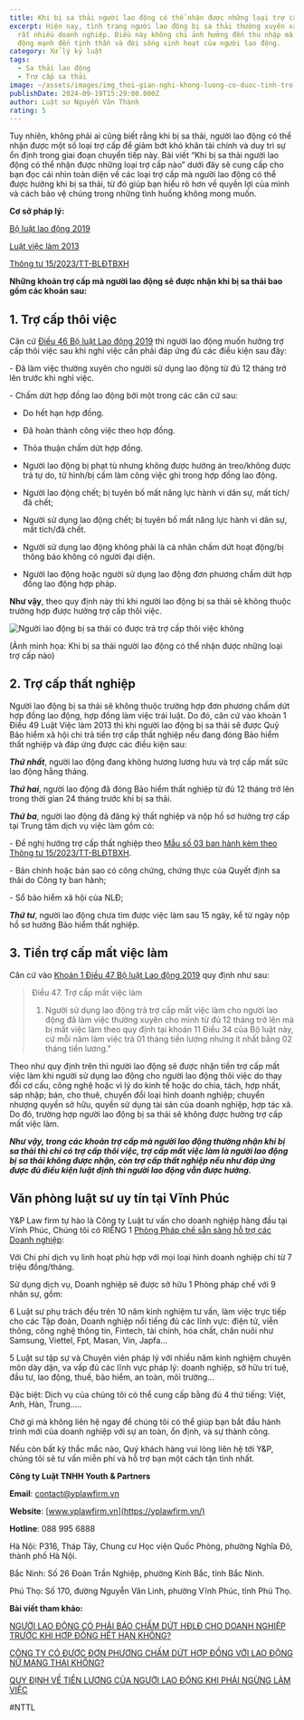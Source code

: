 ```yaml
---
title: Khi bị sa thải người lao động có thể nhận được những loại trợ cấp nào?
excerpt: Hiện nay, tình trạng người lao động bị sa thải thường xuyên xảy ra ở
  rất nhiều doanh nghiệp. Điều này không chỉ ảnh hưởng đến thu nhập mà còn tác
  động mạnh đến tinh thần và đời sống sinh hoạt của người lao động.
category: Xử lý kỷ luật
tags:
  - Sa thải lao động
  - Trợ cấp sa thải
image: ~/assets/images/img_thoi-gian-nghi-khong-luong-co-duoc-tinh-tro-cap-thoi-viec.jpg
publishDate: 2024-09-19T15:29:00.000Z
author: Luật sư Nguyễn Văn Thành
rating: 5
---
```

Tuy nhiên, không phải ai cũng biết rằng khi bị sa thải, người lao động có thể nhận được một số loại trợ cấp để giảm bớt khó khăn tài chính và duy trì sự ổn định trong giai đoạn chuyển tiếp này. Bài viết “Khi bị sa thải người lao động có thể nhận được những loại trợ cấp nào” dưới đây sẽ cung cấp cho bạn đọc cái nhìn toàn diện về các loại trợ cấp mà người lao động có thể được hưởng khi bị sa thải, từ đó giúp bạn hiểu rõ hơn về quyền lợi của mình và cách bảo vệ chúng trong những tình huống không mong muốn.

**Cơ sở pháp lý:**

[Bộ luật lao động 2019](https://yplawfirm.vn/tin-tuc-phap-luat/van-ban-phap-luat/bo-luat-lao-dong-2019-so-45-2019-qh14-35835.htm)

[Luật việc làm 2013](https://yplawfirm.vn/tin-tuc-phap-luat/van-ban-phap-luat/luat-viec-lam-2013-35867.htm)

[Thông tư 15/2023/TT-BLĐTBXH](https://yplawfirm.vn/tin-tuc-phap-luat/van-ban-phap-luat/thong-tu-15-2023-tt-bldtbxh-35868.htm)

**Những khoản trợ cấp mà người lao động sẽ được nhận khi bị sa thải bao gồm các khoản sau:**

## 1.  Trợ cấp thôi việc

Căn cứ [Điều 46 Bộ luật Lao động 2019](https://yplawfirm.vn/tin-tuc-phap-luat/van-ban-phap-luat/bo-luat-lao-dong-2019-so-45-2019-qh14-35835.htm) thì người lao động muốn hưởng trợ cấp thôi việc sau khi nghỉ việc cần phải đáp ứng đủ các điều kiện sau đây:

\- Đã làm việc thường xuyên cho người sử dụng lao động từ đủ 12 tháng trở lên trước khi nghỉ việc.

\- Chấm dứt hợp đồng lao động bởi một trong các căn cứ sau:

+ Do hết hạn hợp đồng.

+ Đã hoàn thành công việc theo hợp đồng.

+ Thỏa thuận chấm dứt hợp đồng.

+ Người lao động bị phạt tù nhưng không được hưởng án treo/không được trả tự do, tử hình/bị cấm làm công việc ghi trong hợp đồng lao động.

+ Người lao động chết; bị tuyên bố mất năng lực hành vi dân sự, mất tích/đã chết;

+ Người sử dụng lao động chết; bị tuyên bố mất năng lực hành vi dân sự, mất tích/đã chết.

+ Người sử dụng lao động không phải là cá nhân chấm dứt hoạt động/bị thông báo không có người đại diện.

+ Người lao động hoặc người sử dụng lao động đơn phương chấm dứt hợp đồng lao động hợp pháp.

**Như vậy**, theo quy định này thì khi người lao động bị sa thải sẽ không thuộc trường hợp được hưởng trợ cấp thôi việc.

![Người lao động bị sa thải có được trả trợ cấp thôi việc không](~/assets/images/người-lao-động-bị-sa-thải-có-được-trả-trợ-cấp-thôi-việc-không.jpg "Người lao động bị sa thải có được trả trợ cấp thôi việc không")

(Ảnh minh họa: Khi bị sa thải người lao động có thể nhận được những loại trợ cấp nào)

## 2. Trợ cấp thất nghiệp

Người lao động bị sa thải sẽ không thuộc trường hợp đơn phương chấm dứt hợp đồng lao động, hợp đồng làm việc trái luật. Do đó, căn cứ vào khoản 1 Điều 49 Luật Việc làm 2013 thì khi người lao động bị sa thải sẽ được Quỹ Bảo hiểm xã hội chi trả tiền trợ cấp thất nghiệp nếu đang đóng Bảo hiểm thất nghiệp và đáp ứng được các điều kiện sau:

***Thứ nhất***, người lao động đang không hương lương hưu và trợ cấp mất sức lao động hằng tháng.

***Thứ hai***, người lao động đã đóng Bảo hiểm thất nghiệp từ đủ 12 tháng trở lên trong thời gian 24 tháng trước khi bị sa thải.

***Thứ ba***, người lao động đã đăng ký thất nghiệp và nộp hồ sơ hưởng trợ cấp tại Trung tâm dịch vụ việc làm gồm có:

\- Đề nghị hưởng trợ cấp thất nghiệp theo [Mẫu số 03 ban hành kèm theo Thông tư 15/2023/TT-BLĐTBXH](https://yplawfirm.vn/tin-tuc-phap-luat/van-ban-phap-luat/thong-tu-15-2023-tt-bldtbxh-35868.htm).

\- Bản chính hoặc bản sao có công chứng, chứng thực của Quyết định sa thải do Công ty ban hành;

\- Sổ bảo hiểm xã hội của NLĐ;

***Thứ tư***, người lao động chưa tìm được việc làm sau 15 ngày, kể từ ngày nộp hồ sơ hưởng Bảo hiểm thất nghiệp.

## 3. Tiền trợ cấp mất việc làm

Căn cứ vào [Khoản 1 Điều 47 Bộ luật Lao động 2019](https://yplawfirm.vn/tin-tuc-phap-luat/van-ban-phap-luat/bo-luat-lao-dong-2019-so-45-2019-qh14-35835.htm) quy định như sau:

> Điều 47. Trợ cấp mất việc làm
>
> 1. Người sử dụng lao động trả trợ cấp mất việc làm cho người lao động đã làm việc thường xuyên cho mình từ đủ 12 tháng trở lên mà bị mất việc làm theo quy định tại khoản 11 Điều 34 của Bộ luật này, cứ mỗi năm làm việc trả 01 tháng tiền lương nhưng ít nhất bằng 02 tháng tiền lương."

Theo như quy định trên thì người lao động sẽ được nhận tiền trợ cấp mất việc làm khi người sử dụng lao động cho người lao động thôi việc do thay đổi cơ cấu, công nghệ hoặc vì lý do kinh tế hoặc do chia, tách, hợp nhất, sáp nhập; bán, cho thuê, chuyển đổi loại hình doanh nghiệp; chuyển nhượng quyền sở hữu, quyền sử dụng tài sản của doanh nghiệp, hợp tác xã. Do đó, trường hợp người lao động bị sa thải sẽ không được hưởng trợ cấp mất việc làm.

***Như vậy, trong các khoản trợ cấp mà người lao động thường nhận khi bị sa thải thì chỉ có trợ cấp thôi việc, trợ cấp mất việc làm là người lao động bị sa thải không được nhận, còn trợ cấp thất nghiệp nếu như đáp ứng được đủ điều kiện luật định thì người lao động vẫn được hưởng.***

## Văn phòng luật sư uy tín tại Vĩnh Phúc

Y&P Law firm tự hào là Công ty Luật tư vấn cho doanh nghiệp hàng đầu tại Vĩnh Phúc, Chúng tôi có RIÊNG 1 [Phòng Pháp chế sẵn sàng hỗ trợ các Doanh nghiệp](https://vinhphuclawyers.vn/dich-vu-phap-ly/ho-tro-doanh-nghiep/dich-vu-phap-che-doanh-nghiep-tai-vinh-phuc-35791.htm):

Với Chi phí dịch vụ linh hoạt phù hợp với mọi loại hình doanh nghiệp chỉ từ 7 triệu đồng/tháng.

Sử dụng dịch vụ, Doanh nghiệp sẽ được sở hữu 1 Phòng pháp chế với 9 nhân sự, gồm:

6 Luật sư phụ trách đều trên 10 năm kinh nghiệm tư vấn, làm việc trực tiếp cho các Tập đoàn, Doanh nghiệp nổi tiếng đủ các lĩnh vực: điện tử, viễn thông, công nghệ thông tin, Fintech, tài chính, hóa chất, chăn nuôi như Samsung, Viettel, Fpt, Masan, Vin, Japfa...

5 Luật sư tập sự và Chuyên viên pháp lý với nhiều năm kinh nghiệm chuyên môn dày dặn, va vấp đủ các lĩnh vực pháp lý: doanh nghiệp, sở hữu trí tuệ, đầu tư, lao động, thuế, bảo hiểm, an toàn, môi trường...

Đặc biệt: Dịch vụ của chúng tôi có thể cung cấp bằng đủ 4 thứ tiếng: Việt, Anh, Hàn, Trung.....

Chờ gì mà không liên hệ ngay để chúng tôi có thể giúp bạn bắt đầu hành trình mới của doanh nghiệp với sự an toàn, ổn định, và sự thành công.

Nếu còn bất kỳ thắc mắc nào, Quý khách hàng vui lòng liên hệ tới Y&P, chúng tôi sẽ tư vấn miễn phí và hỗ trợ bạn một cách tận tình nhất.

**Công ty Luật TNHH Youth & Partners**

**Email**: contact@yplawfirm.vn

**Website**: [www.yplawfirm.vn](https://yplawfirm.vn/)

**Hotline**: 088 995 6888

Hà Nội: P316, Tháp Tây, Chung cư Học viện Quốc Phòng, phường Nghĩa Đô, thành phố Hà Nội.

Bắc Ninh: Số 26 Đoàn Trần Nghiệp, phường Kinh Bắc, tỉnh Bắc Ninh.

Phú Thọ: Số 170, đường Nguyễn Văn Linh, phường Vĩnh Phúc, tỉnh Phú Thọ.

**Bài viết tham khảo:**

[NGƯỜI LAO ĐỘNG CÓ PHẢI BÁO CHẤM DỨT HĐLĐ CHO DOANH NGHIỆP TRƯỚC KHI HỢP ĐỒNG HẾT HẠN KHÔNG?](https://vinhphuclawyers.vn/kien-thuc-phap-ly/lao-dong/nguoi-lao-dong-co-phai-bao-cham-dut-hdld-cho-doanh-nghiep-truoc-khi-hop-dong-het-han-khong-35965.htm)

[CÔNG TY CÓ ĐƯỢC ĐƠN PHƯƠNG CHẤM DỨT HỢP ĐỒNG VỚI LAO ĐỘNG NỮ MANG THAI KHÔNG?](https://vinhphuclawyers.vn/kien-thuc-phap-ly/lao-dong/cong-ty-co-duoc-don-phuong-cham-dut-hop-dong-voi-lao-dong-nu-mang-thai-khong-35942.htm)

[QUY ĐỊNH VỀ TIỀN LƯƠNG CỦA NGƯỜI LAO ĐỘNG KHI PHẢI NGỪNG LÀM VIỆC](https://vinhphuclawyers.vn/kien-thuc-phap-ly/lao-dong/quy-dinh-ve-tien-luong-cua-nguoi-lao-dong-khi-phai-ngung-lam-viec-35941.htm)

\#NTTL
